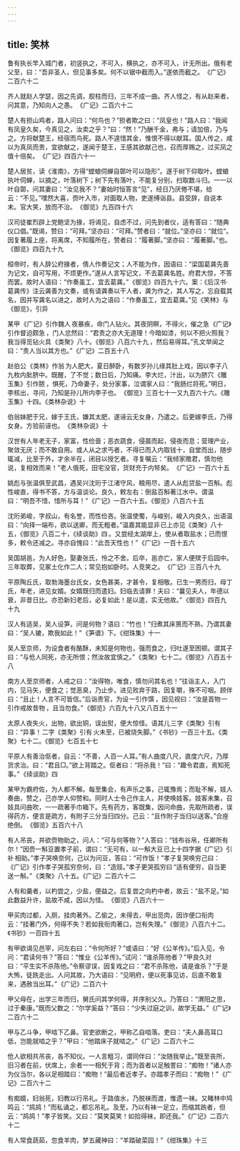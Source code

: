 ```yaml
---
---
---
```

title: 笑林
---



鲁有执长竿入城门者，初竖执之，不可入，横执之，亦不可入，计无所出。俄有老父至，曰：“吾非圣人，但见事多矣。何不以锯中截而入。”遂依而截之。 《广记》二百六十二 

齐人就赵人学瑟，因之先调，胶柱而归，三年不成一曲。齐人怪之，有从赵来者，问其意，乃知向人之愚。 《广记》二百六十二 

楚人有担山鸡者，路人问曰：“何鸟也？”担者欺之曰：“凤皇也！”路人曰：“我闻有凤皇久矣，今真见之，汝卖之乎？”曰：“然！”乃酬千金，弗与；请加倍，乃与之。方将献楚王，经宿而鸟死。路人不遑惜其金，惟恨不得以献耳。国人传之，咸以为真凤而贵，宜欲献之，遂闻于楚王，王感其欲献己也，召而厚赐之，过买凤之值十倍矣。 《广记》四百六十一 

楚人居贫，读《淮南》，方得“螳蜋伺蝉自鄣叶可以隐形”。遂于树下仰取叶。螳蜋执叶伺蝉，以摘之，叶落树下；树下先有落叶，不能复分别，扫取数斗归。一一以叶自鄣，问其妻曰：“汝见我不？”妻始时恒答言“见”，经日乃厌倦不堪，给云：“不见。”嘿然大喜，赍叶入市，对面取人物，吏遂缚诣县。县受辞，自说本末。官大笑，放而不治。 《御览》九百四十六 

汉司徒崔烈辟上党鲍坚为掾，将谒见，自虑不过，问先到者仪，适有答曰：“随典仪口倡。”既谒，赞曰：“可拜。”坚亦曰：“可拜。”赞者曰：“就位。”坚亦曰：“就位”。因复著履上座，将离席，不知履所在，赞者曰：“履著脚。”坚亦曰：“履著脚。”也。 《御览》四百九十九 

桓帝时，有人辞公府掾者，倩人作奏记文；人不能为作，因语曰：“梁国葛龚先善为记文，自可写用，不烦更作。”遂从人言写记文，不去葛龚名姓。府君大惊，不答而罢。故时人语曰：“作奏虽工，宜去葛龚。” 《御览》四百九十六。案：《后汉书·葛龚传》注云龚善为文奏，或有请龚奏以干人者，龚为作之，其人写之，忘自载其名，因并写龚名以进之，故时人为之语曰：“作奏虽工，宜去葛龚。”见《笑林》与《御览》，引异 

某甲 《广记》引作魏人 夜暴疾，命门人钻火。其夜阴瞑，不得火，催之急 《广记》引作督迫颇急 ，门人忿然曰：“君责之亦大无道理！今暗如漆，何以不把火照我？我当得觅钻火具 《类聚》八十。《御览》八百六十九 ，然后易得耳。”孔文举闻之曰：“责人当以其方也。” 《广记》二百五十八 

赵伯公 《类林》作翁 为人肥大，夏日醉卧，有数岁孙儿缘其肚上戏，因以李子八九枚内肶脐中。既醒，了不觉；数日后，乃知痛。李大烂，汁出，以为脐穴 《雕玉集》引作脓 ，惧死，乃命妻子，处分家事，泣谓家人曰：“我肠烂将死。”明日，李核出，寻问，乃知是孙儿所内李子也。 《御览》三百七十一又九百六十六。《雕玉集》十四。《类林杂说》十 

伯翁妹肥于兄，嫁于王氏，嫌其太肥，遂诬云无女身，乃遣之。后更嫁李氏，乃得女身。方验前诬也。 《类林杂说》十 

汉世有人年老无子，家富，性俭啬；恶衣蔬食，侵晨而起，侵夜而息；营理产业，聚敛无厌；而不敢自用。或人从之求丐者，不得已而入内取钱十，自堂而出，随步辄减，比至于外，才余半在，闭目以授乞者。寻复嘱云：“我倾家赡君，慎勿他说，复相效而来！”老人俄死，田宅没官，货财充于内帑矣。 《广记》一百六十五 

姚彪与张温俱至武昌，遇吴兴沈珩于江渚守风，粮用尽，遣人从彪贷盐一百斛。彪性峻直，得书不答，方与温谈论。良久，敕左右：倒盐百斛著江水中。谓温曰：“明吾不惜，惜所与耳！” 《广记》一百六十五。《御览》八百六十五 

沈珩弟峻，字叔山，有名誉，而性俭吝。张温使蜀，与峻别，峻入内良久，出语温曰：“向择一端布，欲以送卿，而无粗者。”温嘉其能显非 已上亦见《类聚》八十五，《御览》八百二十，《续谈助》四 。又尝经太湖岸上，使从者取盐水；已而恨多，敕令还减之。寻亦自愧曰：“此吾天性也！” 《广记》一百十五六 

吴国胡邕，为人好色，娶妻张氏，怜之不舍。后卒，邕亦亡，家人便殡于后园中。三年取葬，见冢土化作二人；常见抱如卧时。人竞笑之。 《广记》三百八十九 

平原陶丘氏，取勃海墨台氏女，女色甚美，才甚令，复相敬。已生一男而归，母丁氏，年老，进见女婿。女婿既归而遣妇。妇临去请罪！夫曰：“曩见夫人，年德以衰，非昔日比。亦恐新妇老后，必复如此！是以遣，实无他故。” 《御览》四百九十九 

汉人有适吴，吴人设笋，问是何物？语曰：“竹也！”归煮其床篑而不熟，乃谓其妻曰：“吴人辘，欺我如此！” 《笋谱》下。《绀珠集》十一 

吴人至京师，为设食者有酪酥，未知是何物也，强而食之，归吐遂至困顿。谓其子曰：“与伧人同死，亦无所恨；然汝故宜慎之。” 《类聚》七十二。《御览》八百五十八 

南方人至京师者，人戒之曰：“汝得物，唯食，慎勿问其名也！”往诣主人，入门内，见马矢，便食之；觉恶臭，乃止步。进见败弃于路，因复嚼，殊不可咽。顾伴曰：“且止！人言不可皆信。”后诣贵官，为设 一引作馔 ，因见视曰：“汝是首物 一引作戒故昔物 ，且当勿食。” 《御览》六百九十八又八百五十一 

太原人夜失火，出物，欲出铜，误出熨，便大惊怪。语其儿 三字《类聚》引有 曰：“异事！ 二字《类聚》引有 火未至，已被烧失脚。” 《书钞》一百三十五。《类聚》七十二。《御览》七百五十七 

平原人有善治伛者，自云：“不善，人百一人耳。”有人曲度八尺，直度六尺，乃厚货求治。曰：“君且□。”欲上背踏之。伛者曰：“将杀我！”曰：“趣令君直，焉知死事。” 《续谈助》四 

某甲为霸府佐，为人都不解。每至集会，有声乐之事，己辄豫焉；而耻不解，妓人奏曲，赞之，己亦学人仰赞和。同时人士令己作主人，并使唤妓客。妓客未集，召妓具问曲吹，一一疏著手巾箱下。先有药方，客既集，因问命曲，先取所疏者，误得药方，便言是疏方，有附子三分当归四分。己云：“且作附子当归以送客。”合座绝倒。 《御览》五百六十八 

有人吊丧，并欲赍物助之，问人：“可与何等物？”人答曰：“钱布谷帛，任卿所有尔！”因赍一斛豆置孝子前，谓曰：“无可有，以一斛大豆 已上十四字据《广记》引补 相助。”孝子哭唤奈何，己以为问豆，答曰：“可作饭！”孝子复哭唤穷己曰： 《广记》引作孝子哭孤穷奈何，曰：“造豉。”孝子更哭孤穷曰 “适有便穷，自当更送一斛。” 《类聚》八十五。《广记》二百六十二 

人有和羹者，以杓尝之，少盐，便益之。后复尝之向杓中者，故云：“盐不足。”如此数益升许，盐故不咸，因以为怪。 《御览》八百六十一 

甲买肉过都，入厕，挂肉著外。乙偷之，未得去，甲出觅肉，因诈便口衔肉云：“挂著门外，何得不失？若如我衔肉著口，岂有失理。” 《御览》八百六十二。《书钞》一百四十五 

有甲欲谒见邑宰，问左右曰：“令何所好？”或语曰：“好《公羊传》。”后入见，令问：“君读何书？”答曰：“惟业《公羊传》。”试问：“谁杀陈他者？”甲良久对曰：“平生实不杀陈他。”令察谬误，因复戏之曰：“君不杀陈他，请是谁杀？”于是大怖，徒跣走出。人问其故，乃大语曰：“见明府，便以死事见访，后直不敢复来，遇赦当出耳。” 《广记》二百六十 

甲父母在，出学三年而归，舅氏问其学何得，并序别父久。乃答曰：“渭阳之思，过于秦康。”既而父数之：“尔学奚益？”答曰：“少失过庭之训，故学无益。” 《广记》二百六十二 

甲与乙斗争，甲啮下乙鼻。官吏欲断之，甲称乙自啮落。吏曰：“夫人鼻高耳口低，岂能就啮之乎？”甲曰：“他踏床子就啮之。” 《广记》二百六十二 

伧人欲相共吊丧，各不知仪。一人言粗习，谓同伴曰：“汝随我举止。”既至丧所，旧习者在前，伏席上，余者一一相髠于背；而为首者以足触詈曰：“痴物！”诸人亦为仪当尔，各以足相踏曰：“痴物！”最后者近孝子。亦踏孝子而曰：“痴物！” 《广记》二百六十二 

有痴婿，妇翁死，妇教以行吊礼。于路值水，乃脱袜而渡，惟遗一袜。又睹林中鸠鸣云：“鸪鸪！”而私诵之，都忘吊礼。及至，乃以有袜一足立，而缩其跣者，但云：“鸪鸪！”孝子皆笑。又曰：“莫笑莫笑！如拾得袜，即还我。” 《广记》二百六十二 

有人常食蔬茹，忽食羊肉，梦五藏神曰：“羊踏破菜园！” 《绀珠集》十三